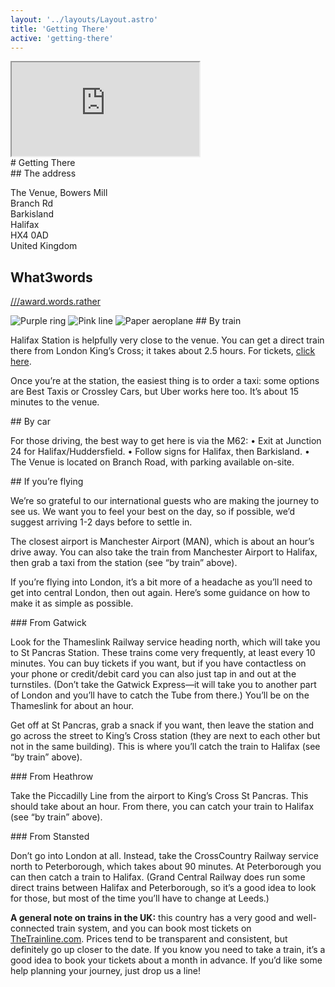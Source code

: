 ```yaml
---
layout: '../layouts/Layout.astro'
title: 'Getting There'
active: 'getting-there'
---
```


<Prose class="prose-h1:bg-purple prose-a:text-pink -mt-8 relative">

<div class="flex flex-row gap-12">
<div class="relative w-1/2">
<iframe class="absolute -top-10 left-0 w-96 h-72" src="https://www.openstreetmap.org/export/embed.html?bbox=-1.899942755699158%2C53.675618544198855%2C-1.8932533264160158%2C53.67904390690464&amp;layer=mapnik&amp;marker=53.677334470324844%2C-1.8965953588485718"></iframe><br/>
<span class="absolute top-0 -left-4">
# Getting There
</span>

</div>
<div class="prose-h2:text-yellow prose-p:text-pink prose-a:text-pink prose-p:font-medium">
## The address

The Venue, Bowers Mill  
Branch Rd   
Barkisland  
Halifax   
HX4 0AD  
United Kingdom  

## What3words 

<a href="https://what3words.com/award.words.rather" target="_blank" rel="noopener noreferrer">///award.words.rather</a>
</div>
</div>


<div class="prose-h2:text-purple prose-p:text-purple w-full">
  <div class="relative overflow-visible mb-12 w-full">
  <img src={PurpleRing.src} alt="Purple ring" class="absolute -left-4 -top-20 scale-20 origin-top-left" />
  <img src={PinkLine.src} alt="Pink line" class="absolute -left-4 -top-20 scale-60 origin-top-left" />
  <img src={PaperAeroplane.src} alt="Paper aeroplane" class="absolute -right-4 -top-30 scale-20 origin-top-left" />
    ## By train
  </div>

Halifax Station is helpfully very close to the venue. You can get a direct train there from London King’s Cross; it takes about 2.5 hours. For tickets, <a href="https://www.thetrainline.com" target="_blank" rel="noopener noreferrer">click here</a>.

Once you’re at the station, the easiest thing is to order a taxi: some options are Best Taxis or Crossley Cars, but Uber works here too. It’s about 15 minutes to the venue.

</div>

<span class="prose-h2:text-pink prose-p:text-pink">
## By car

For those driving, the best way to get here is via the M62: 
•	Exit at Junction 24 for Halifax/Huddersfield.
•	Follow signs for Halifax, then Barkisland.
•	The Venue is located on Branch Road, with parking available on-site.
</span>

<span class="prose-h2:text-blue prose-p:text-blue">
## If you’re flying

We’re so grateful to our international guests who are making the journey to see us. We want you to feel your best on the day, so if possible, we’d suggest arriving 1-2 days before to settle in. 

The closest airport is Manchester Airport (MAN), which is about an hour’s drive away.  You can also take the train from Manchester Airport to Halifax, then grab a taxi from the station (see “by train” above).

If you’re flying into London, it’s a bit more of a headache as you’ll need to get into central London, then out again. Here’s some guidance on how to make it as simple as possible.

<span class="prose-h3:text-purple">
### From Gatwick
</span>

Look for the Thameslink Railway service heading north, which will take you to St Pancras Station. These trains come very frequently, at least every 10 minutes. You can buy tickets if you want, but if you have contactless on your phone or credit/debit card you can also just tap in and out at the turnstiles. (Don’t take the Gatwick Express—it will take you to another part of London and you’ll have to catch the Tube from there.) You’ll be on the Thameslink for about an hour.

Get off at St Pancras, grab a snack if you want, then leave the station and go across the street to King’s Cross station (they are next to each other but not in the same building). This is where you’ll catch the train to Halifax (see “by train” above).

<span class="prose-h3:text-aqua">
### From Heathrow
</span>

Take the Piccadilly Line from the airport to King’s Cross St Pancras. This should take about an hour. From there, you can catch your train to Halifax (see “by train” above). 

<span class="prose-h3:text-yellow">
### From Stansted
</span>

Don’t go into London at all. Instead, take the CrossCountry Railway service north to Peterborough, which takes about 90 minutes. At Peterborough you can then catch a train to Halifax. (Grand Central Railway does run some direct trains between Halifax and Peterborough, so it’s a good idea to look for those, but most of the time you’ll have to change at Leeds.)

**A general note on trains in the UK:** this country has a very good and well-connected train system, and you can book most tickets on <a href="https://www.thetrainline.com" target="_blank" rel="noopener noreferrer">TheTrainline.com</a>. Prices tend to be transparent and consistent, but definitely go up closer to the date. If you know you need to take a train, it’s a good idea to book your tickets about a month in advance. If you’d like some help planning your journey, just drop us a line!
</span>

</Prose>
